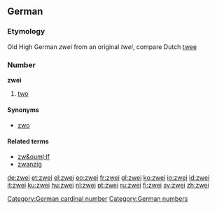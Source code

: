 ==German==
===Etymology===
Old High German ''zwei'' from an original ''twei'', compare Dutch [[twee]]
===Number===
'''zwei'''

# [[two]]

====Synonyms====
*[[zwo]]

====Related terms====
*[[zw&ouml;lf]]
*[[zwanzig]]

[[Category:German cardinal number]]
[[Category:German numbers]]

[[de:zwei]]
[[et:zwei]]
[[el:zwei]]
[[eo:zwei]]
[[fr:zwei]]
[[gl:zwei]]
[[ko:zwei]]
[[io:zwei]]
[[id:zwei]]
[[it:zwei]]
[[ku:zwei]]
[[hu:zwei]]
[[nl:zwei]]
[[pt:zwei]]
[[ru:zwei]]
[[fi:zwei]]
[[sv:zwei]]
[[zh:zwei]]